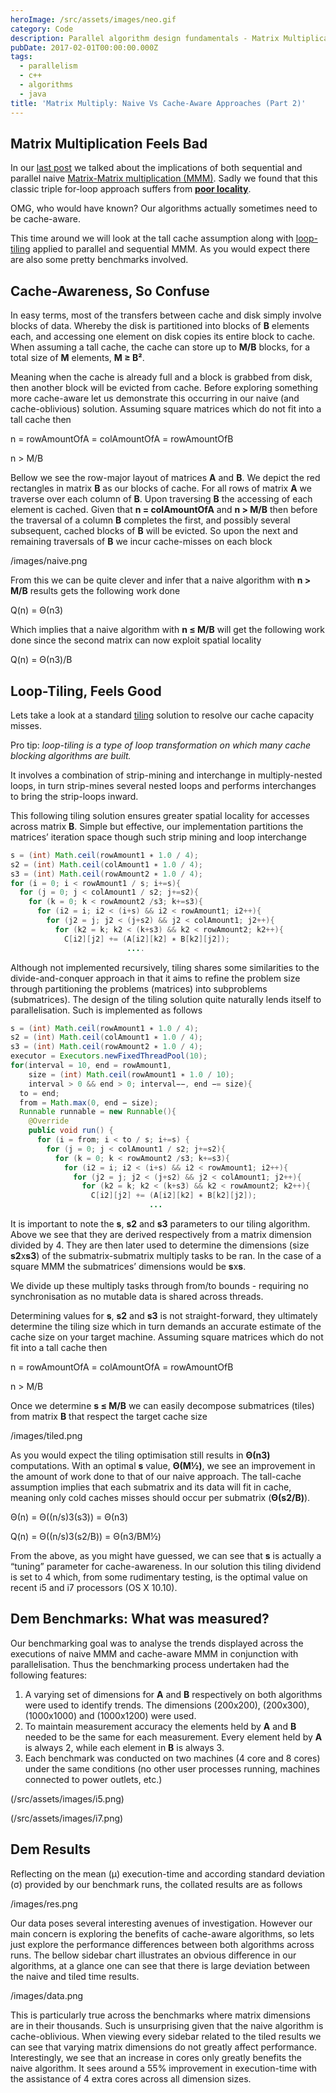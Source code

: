 ```yaml
---
heroImage: /src/assets/images/neo.gif
category: Code
description: Parallel algorithm design fundamentals - Matrix Multiplication
pubDate: 2017-02-01T00:00:00.000Z
tags:
  - parallelism
  - c++
  - algorithms
  - java
title: 'Matrix Multiply: Naive Vs Cache-Aware Approaches (Part 2)'
---
```


## Matrix Multiplication Feels Bad

In our [last post](/blog/2015/06/07/matrix-multiply-naive-vs-cache-aware-approaches-1/) we talked about the implications of both sequential and parallel naive [Matrix-Matrix multiplication (MMM)](http://en.wikipedia.org/wiki/Matrix_multiplication). Sadly we found that this classic triple for-loop approach suffers from **[poor locality](http://en.wikipedia.org/wiki/Locality_of_reference)**.

OMG, who would have known? Our algorithms actually sometimes need to be cache-aware.

This time around we will look at the tall cache assumption along with [loop-tiling](https://en.wikipedia.org/wiki/Loop_tiling) applied to parallel and sequential MMM. As you would expect there are also some pretty benchmarks involved.

## Cache-Awareness, So Confuse

In easy terms, most of the transfers between cache and disk simply involve blocks of data. Whereby the disk is partitioned into blocks of **B** elements each, and accessing one element on disk copies its entire block to cache. When assuming a tall cache, the cache can store up to **M/B** blocks, for a total size of **M** elements, **M ≥ B²**.

Meaning when the cache is already full and a block is grabbed from disk, then another block will be evicted from cache. Before exploring something more cache-aware let us demonstrate this occurring in our naive (and cache-oblivious) solution. Assuming square matrices which do not fit into a tall cache then

n = rowAmountOfA = colAmountOfA = rowAmountOfB

n > M/B

Bellow we see the row-major layout of matrices **A** and **B**. We depict the red rectangles in matrix **B** as our blocks of cache. For all rows of matrix **A** we traverse over each column of **B**. Upon traversing **B** the accessing of each element is cached. Given that **n = colAmountOfA** and **n > M/B** then before the traversal of a column **B** completes the first, and possibly several subsequent, cached blocks of **B** will be evicted. So upon the next and remaining traversals of **B** we incur cache-misses on each block

/images/naive.png

From this we can be quite clever and infer that a naive algorithm with **n > M/B** results gets the following work done

Q(n) = Θ(n3)

Which implies that a naive algorithm with **n ≤ M/B** will get the following work done since the second matrix can now exploit spatial locality

Q(n) = Θ(n3)/B

## Loop-Tiling, Feels Good

Lets take a look at a standard [tiling](https://en.wikipedia.org/wiki/Loop_tiling) solution to resolve our cache capacity misses.

Pro tip: _loop-tiling is a type of loop transformation on which many cache blocking algorithms are built._

It involves a combination of strip-mining and interchange in multiply-nested loops, in turn strip-mines several nested loops and performs interchanges to bring the strip-loops inward.

This following tiling solution ensures greater spatial locality for accesses across matrix **B**. Simple but effective, our implementation partitions the matrices’ iteration space though such strip mining and loop interchange

```java
s = (int) Math.ceil(rowAmount1 ∗ 1.0 / 4);
s2 = (int) Math.ceil(colAmount1 ∗ 1.0 / 4);
s3 = (int) Math.ceil(rowAmount2 ∗ 1.0 / 4);
for (i = 0; i < rowAmount1 / s; i+=s){
  for (j = 0; j < colAmount1 / s2; j+=s2){
    for (k = 0; k < rowAmount2 /s3; k+=s3){
      for (i2 = i; i2 < (i+s) && i2 < rowAmount1; i2++){
        for (j2 = j; j2 < (j+s2) && j2 < colAmount1; j2++){
          for (k2 = k; k2 < (k+s3) && k2 < rowAmount2; k2++){
            C[i2][j2] += (A[i2][k2] ∗ B[k2][j2]);
                          ....
```

Although not implemented recursively, tiling shares some similarities to the divide-and-conquer approach in that it aims to refine the problem size through partitioning the problems (matrices) into subproblems (submatrices). The design of the tiling solution quite naturally lends itself to parallelisation. Such is implemented as follows

```java
s = (int) Math.ceil(rowAmount1 ∗ 1.0 / 4);
s2 = (int) Math.ceil(colAmount1 ∗ 1.0 / 4);
s3 = (int) Math.ceil(rowAmount2 ∗ 1.0 / 4);
executor = Executors.newFixedThreadPool(10);
for(interval = 10, end = rowAmount1,
    size = (int) Math.ceil(rowAmount1 ∗ 1.0 / 10);
    interval > 0 && end > 0; interval−−, end −= size){
  to = end;
  from = Math.max(0, end − size);
  Runnable runnable = new Runnable(){
    @Override
    public void run() {
      for (i = from; i < to / s; i+=s) {
        for (j = 0; j < colAmount1 / s2; j+=s2){
          for (k = 0; k < rowAmount2 /s3; k+=s3){
            for (i2 = i; i2 < (i+s) && i2 < rowAmount1; i2++){
              for (j2 = j; j2 < (j+s2) && j2 < colAmount1; j2++){
                for (k2 = k; k2 < (k+s3) && k2 < rowAmount2; k2++){
                  C[i2][j2] += (A[i2][k2] ∗ B[k2][j2]);
                               ...
```

It is important to note the **s**, **s2** and **s3** parameters to our tiling algorithm. Above we see that they are derived respectively from a matrix dimension divided by 4. They are then later used to determine the dimensions (size **s2**x**s3**) of the submatrix-submatrix multiply tasks to be ran. In the case of a square MMM the submatrices’ dimensions would be **s**x**s**.

We divide up these multiply tasks through from/to bounds - requiring no synchronisation as no mutable data is shared across threads.

Determining values for **s**, **s2** and **s3** is not straight-forward, they ultimately determine the tiling size which in turn demands an accurate estimate of the cache size on your target machine. Assuming square matrices which do not fit into a tall cache then

n = rowAmountOfA = colAmountOfA = rowAmountOfB

n > M/B

Once we determine **s ≤ M/B** we can easily decompose submatrices (tiles) from matrix **B** that respect the target cache size

/images/tiled.png

As you would expect the tiling optimisation still results in **Θ(n3)** computations. With an optimal **s** value, **Θ(M½)**, we see an improvement in the amount of work done to that of our naive approach. The tall-cache assumption implies that each submatrix and its data will fit in cache, meaning only cold caches misses should occur per submatrix (**Θ(s2/B)**).

Θ(n) = Θ((n/s)3(s3)) = Θ(n3)

Q(n) = Θ((n/s)3(s2/B)) = Θ(n3/BM½)

From the above, as you might have guessed, we can see that **s** is actually a “tuning” parameter for cache-awareness. In our solution this tiling dividend is set to 4 which, from some rudimentary testing, is the optimal value on recent i5 and i7 processors (OS X 10.10).

## Dem Benchmarks: What was measured?

Our benchmarking goal was to analyse the trends displayed across the executions of naive MMM and cache-aware MMM in conjunction with parallelisation. Thus the benchmarking process undertaken had the following features:

1. A varying set of dimensions for **A** and **B** respectively on both algorithms were used to identify trends. The dimensions (200x200), (200x300), (1000x1000) and (1000x1200) were used.
2. To maintain measurement accuracy the elements held by **A** and **B** needed to be the same for each measurement. Every element held by **A** is always 2, while each element in **B** is always 3.
3. Each benchmark was conducted on two machines (4 core and 8 cores) under the same conditions (no other user processes running, machines connected to power outlets, etc.)

(/src/assets/images/i5.png)

(/src/assets/images/i7.png)

## Dem Results

Reflecting on the mean (μ) execution-time and according standard deviation (σ) provided by our benchmark runs, the collated results are as follows

/images/res.png

Our data poses several interesting avenues of investigation. However our main concern is exploring the benefits of cache-aware algorithms, so lets just explore the performance differences between both algorithms across runs. The bellow sidebar chart illustrates an obvious difference in our algorithms, at a glance one can see that there is large deviation between the naive and tiled time results.

/images/data.png

This is particularly true across the benchmarks where matrix dimensions are in their thousands. Such is unsurprising given that the naive algorithm is cache-oblivious. When viewing every sidebar related to the tiled results we can see that varying matrix dimensions do not greatly affect performance. Interestingly, we see that an increase in cores only greatly benefits the naive algorithm. It sees around a 55% improvement in execution-time with the assistance of 4 extra cores across all dimension sizes.
